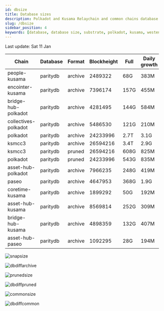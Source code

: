 ```yaml
---
id: dbsize
title: Database sizes
description: Polkadot and Kusama Relaychain and common chains database sizes
slug: /dbsize
sidebar_position: 4
keywords: [database, database size, substrate, polkadot, kusama, westend]
---
```



Last update: Sat 11 Jan

| Chain    | Database   | Format | Blockheight | Full         | Daily growth |
| ------------------------| ----------- | -------- | ------- | ---------- | ----- | 
| people-kusama | paritydb | archive | 2489322 | 68G | 383M |
| encointer-kusama | paritydb | archive | 7396174 | 157G | 455M |
| bridge-hub-polkadot | paritydb | archive | 4281495 | 144G | 584M |
| collectives-polkadot | paritydb | archive | 5486530 | 121G | 210M |
| polkadot | paritydb | archive | 24233996 | 2.7T | 3.1G |
| ksmcc3 | paritydb | archive | 26594216 | 3.4T | 2.9G |
| ksmcc3 | paritydb | pruned | 26594216 | 608G | 825M |
| polkadot | paritydb | pruned | 24233996 | 543G | 835M |
| asset-hub-polkadot | paritydb | archive | 7966235 | 248G | 419M |
| paseo | paritydb | archive | 4647953 | 368G | 1.9G |
| coretime-kusama | paritydb | archive | 1899292 | 50G | 192M |
| asset-hub-kusama | paritydb | archive | 8569814 | 252G | 309M |
| bridge-hub-kusama | paritydb | archive | 4898359 | 132G | 407M |
| asset-hub-paseo | paritydb | archive | 1092295 | 28G | 194M |

![snapsize](/img/archivesize.png)

![dbdiffarchive](/img/dbdiffrelay.png)

![prunedsize](/img/prunedsize.png)

![dbdiffpruned](/img/dbdiffpruned.png)

![commonsize](/img/commonsize.png)

![dbdiffcommon](/img/dbdiffcommon.png)
